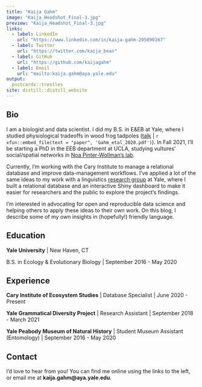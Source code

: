 ```yaml
---
title: "Kaija Gahm"
image: "Kaija_Headshot_Final-3.jpg"
preview: "Kaija_Headshot_Final-3.jpg"
links:
  - label: LinkedIn
    url: "https://www.linkedin.com/in/kaija-gahm-205890167"
  - label: Twitter
    url: "https://twitter.com/kaija_bean"
  - label: GitHub
    url: "https://github.com/kaijagahm"
  - label: Email
    url: "mailto:kaija.gahm@aya.yale.edu"
output:
  postcards::trestles
site: distill::distill_website
---
```


## Bio

I am a biologist and data scientist. I did my B.S. in E&EB at Yale, where I studied physiological tradeoffs in wood frog tadpoles ([talk](https://drive.google.com/file/d/1S57rDgoKSm0I4ssGYlKlMgnDmXNs58aR/view?usp=sharing) | `r xfun::embed_file(text = "paper", 'Gahm_etal_2020.pdf')
`). In Fall 2021, I'll be starting a PhD in the EEB department at UCLA, studying vultures' social/spatial networks in [Noa Pinter-Wollman's lab](https://pinterwollmanlab.eeb.ucla.edu/). 

Currently, I'm working with the Cary Institute to manage a relational database and improve data-management workflows. I've applied a lot of the same ideas to my work with a linguistics [research group](https://ygdp.yale.edu) at Yale, where I built a relational database and an interactive Shiny dashboard to make it easier for researchers and the public to explore the project's findings. 

I'm interested in advocating for open and reproducible data science and helping others to apply these ideas to their own work. On this blog, I describe some of my own insights in (hopefully!) friendly language.

## Education

**Yale University** | New Haven, CT

B.S. in Ecology & Evolutionary Biology | September 2016 - May 2020

## Experience

**Cary Institute of Ecosystem Studies** | Database Specialist | June 2020 - Present

**Yale Grammatical Diversity Project** | Research Assistant | September 2018 - March 2021

**Yale Peabody Museum of Natural History** | Student Museum Assistant (Entomology) | September 2016 - May 2020

## Contact
I'd love to hear from you! You can find me online using the links to the left, or email me at **kaija.gahm\@aya.yale.edu**.
